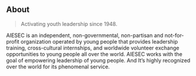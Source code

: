 ## About

> Activating youth leadership since 1948.

AIESEC is an independent, non-governmental, non-partisan and not-for-profit organization operated by young people that provides leadership training, cross-cultural internships, and worldwide volunteer exchange opportunities to young people all over the world. AIESEC works with the goal of empowering leadership of young people. And It’s highly recognized over the world for its phenomenal service.
